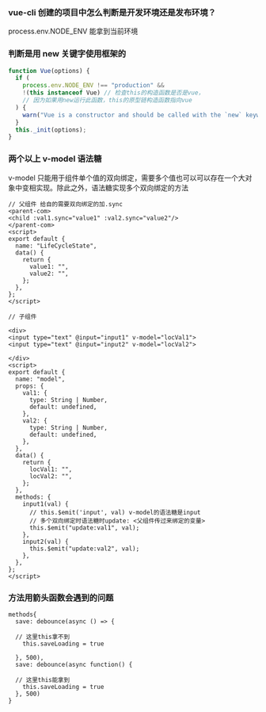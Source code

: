 ### vue-cli 创建的项目中怎么判断是开发环境还是发布环境？

process.env.NODE_ENV 能拿到当前环境

### 判断是用 new 关键字使用框架的

```js
function Vue(options) {
  if (
    process.env.NODE_ENV !== "production" &&
    !(this instanceof Vue) // 检查this的构造函数是否是vue，
    // 因为如果用new运行此函数，this的原型链构造函数指向vue
  ) {
    warn("Vue is a constructor and should be called with the `new` keyword");
  }
  this._init(options);
}
```

### 两个以上 v-model 语法糖

v-model 只能用于组件单个值的双向绑定，需要多个值也可以可以存在一个大对象中变相实现。除此之外，语法糖实现多个双向绑定的方法

```vue
// 父组件 给自的需要双向绑定的加.sync
<parent-com>
<child :val1.sync="value1" :val2.sync="value2"/>
</parent-com>
<script>
export default {
  name: "LifeCycleState",
  data() {
    return {
      value1: "",
      value2: "",
    };
  },
};
</script>
```

```vue
// 子组件

<div>
<input type="text" @input="input1" v-model="locVal1">
<input type="text" @input="input2" v-model="locVal2">

</div>
<script>
export default {
  name: "model",
  props: {
    val1: {
      type: String | Number,
      default: undefined,
    },
    val2: {
      type: String | Number,
      default: undefined,
    },
  },
  data() {
    return {
      locVal1: "",
      locVal2: "",
    };
  },
  methods: {
    input1(val) {
      // this.$emit('input', val) v-model的语法糖是input
      // 多个双向绑定时语法糖时update: <父组件传过来绑定的变量>
      this.$emit("update:val1", val);
    },
    input2(val) {
      this.$emit("update:val2", val);
    },
  },
};
</script>
```

### 方法用箭头函数会遇到的问题

```vuejs
methods{
  save: debounce(async () => {

  // 这里this拿不到
    this.saveLoading = true

  }, 500),
  save: debounce(async function() {

  // 这里this能拿到
    this.saveLoading = true
  }, 500)
}
```
